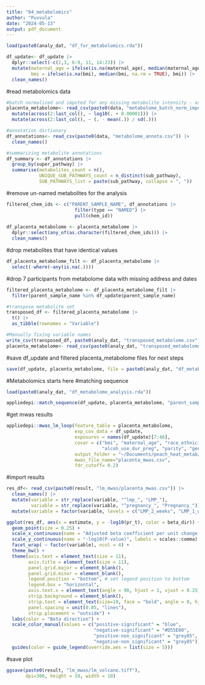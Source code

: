 ```yaml
---
title: "04_metabolomics"
author: "Puvvula"
date: "2024-05-13"
output: pdf_document
---
```


```r
load(paste0(analy_dat, "df_for_metabolomics.rda"))

df_update<- df_update |>
  dplyr::select(-c(2,3, 6:9, 11, 14:23)) |>
  mutate(maternal_age = ifelse(is.na(maternal_age), median(maternal_age, na.rm = TRUE), maternal_age),
         bmi = ifelse(is.na(bmi), median(bmi, na.rm = TRUE), bmi)) |>
  clean_names()
```

#read metabolomics data
```r
#batch normalized and imputed for any missing metabolite intensity - as received from Metabolon
placenta_metabolome<- read_csv(paste0(data, "metabolome_batch_norm_imputed.csv")) |>
  mutate(across(2:last_col(), ~ log10(. + 0.00001))) |>
  mutate(across(2:last_col(), ~ (. - mean(.)) / sd(.)))

#annotation dictionary
df_annotations<- read_csv(paste0(data, "metabolome_annota.csv")) |>
  clean_names()

#summarizing metabolite annotations
df_summary <- df_annotations |>
  group_by(super_pathway) |>
  summarise(metabolites_count = n(),
            UNIQUE_SUB_PATHWAYS_count = n_distinct(sub_pathway),
            SUB_PATHWAYS_list = paste(sub_pathway, collapse = ", "))
```

#remove un-named metabolites for the analysis
```r
filtered_chem_ids <- c("PARENT_SAMPLE_NAME", df_annotations |>
                         filter(type == "NAMED") |>
                         pull(chem_id))
  
df_placenta_metabolome <- placenta_metabolome |>
  dplyr::select(any_of(as.character(filtered_chem_ids))) |>
  clean_names()
```

#drop metabolites that have identical values 
```r
df_placenta_metabolome_filt <- df_placenta_metabolome |>
  select(-where(~any(is.na(.))))
```


#drop 7 participants from metabolome data with missing address and dates
```r
filtered_placenta_metabolome <- df_placenta_metabolome_filt |>
  filter(parent_sample_name %in% df_update$parent_sample_name)

#transpose metabolite set
transposed_df <- filtered_placenta_metabolome |>
  t() |>
  as_tibble(rownames = "Variable")

#Manually fixing variable names
write_csv(transposed_df, paste0(analy_dat, "transposed_metabolome.csv"))
placenta_metabolome<- read_csv(paste0(analy_dat, "transposed_metabolome.csv"))
```

#save df_update and filtered placenta_metabolome files for next steps
```r
save(df_update, placenta_metabolome, file = paste0(analy_dat, "df_metabolome_analysis.rda"))
```

#################################################################################
#Metabolomics starts here
#matching sequence
```r
load(paste0(analy_dat, "df_metabolome_analysis.rda"))

appliedepi::match_sequence(df_update, placenta_metabolome, "parent_sample_name")
```

#get mwas results
```r
appliedepi::mwas_lm_loop(feature_table = placenta_metabolome, 
                         exp_cov_data = df_update,
                         exposures = names(df_update)[7:46],
                         covar = c("bmi", "maternal_age", "race_ethnicity", "education", "tobacco_use_dur_preg", 
                                   "alcoh_use_dur_preg", "parity", "gender"), 
                         output_folder = "~/Documents/peach_heat_metab/result/lm_mwas",
                         mwas_file_name="placenta_mwas.csv",
                         fdr_cutoff= 0.2)
```

#import results
```r
res_df<- read_csv(paste0(result, "lm_mwas/placenta_mwas.csv")) |>
  clean_names() |>
  mutate(variable = str_replace(variable, "^lmp_", "LMP_"),
         variable = str_replace(variable, "^pregnancy_", "Pregnancy_")) |>
  mutate(variable = factor(variable, levels = c("LMP_2_weeks", "LMP_1_week", "Pregnancy_week_1", "Pregnancy_week_2", "Pregnancy_week_3", "Pregnancy_week_4", "Pregnancy_week_5", "Pregnancy_week_6", "Pregnancy_week_7", "Pregnancy_week_8", "Pregnancy_week_9", "Pregnancy_week_10", "Pregnancy_week_11", "Pregnancy_week_12", "Pregnancy_week_13", "Pregnancy_week_14", "Pregnancy_week_15", "Pregnancy_week_16", "Pregnancy_week_17", "Pregnancy_week_18", "Pregnancy_week_19", "Pregnancy_week_20", "Pregnancy_week_21", "Pregnancy_week_22", "Pregnancy_week_23", "Pregnancy_week_24", "Pregnancy_week_25", "Pregnancy_week_26", "Pregnancy_week_27", "Pregnancy_week_28", "Pregnancy_week_29", "Pregnancy_week_30", "Pregnancy_week_31", "Pregnancy_week_32", "Pregnancy_week_33", "Pregnancy_week_34", "Pregnancy_week_35", "Pregnancy_week_36", "Pregnancy_week_37", "Pregnancy_week_38")))
```

```r
ggplot(res_df, aes(x = estimate, y = -log10(pr_t), color = beta_dir)) +
  geom_point(size = 0.25) +
  scale_x_continuous(name = "Adjusted beta coefficient per unit change in maternal maximum temperature exposure") +
  scale_y_continuous(name = "-log10(P-value)", labels = scales::comma) +
  facet_wrap( ~ factor(variable), ncol = 4) +
  theme_bw() +
  theme(axis.text = element_text(size = 11), 
        axis.title = element_text(size = 11),
        panel.grid.major = element_blank(),
        panel.grid.minor = element_blank(),
        legend.position = "bottom", # set legend position to bottom
        legend.box = "horizontal",
        axis.text.x = element_text(angle = 90, hjust = 1, vjust = 0.25),
        strip.background = element_blank(),
        strip.text = element_text(size=10, face = "bold", angle = 0, hjust = 0, vjust = 0),
        panel.spacing = unit(0.05, "lines"),
        strip.placement = "outside") + 
  labs(color = "Beta direction") +
  scale_color_manual(values = c("positive-significant" = "blue",
                                "negative-significant" = "#D55E00",
                                "positive-non_significant" = "grey85",
                                "negative-non_significant" = "grey85"))+
  guides(color = guide_legend(override.aes = list(size = 5)))
```

#save plot
```r
ggsave(paste0(result, "lm_mwas/lm_volcano.tiff"),
       dpi=300, height = 10, width = 10)
```

